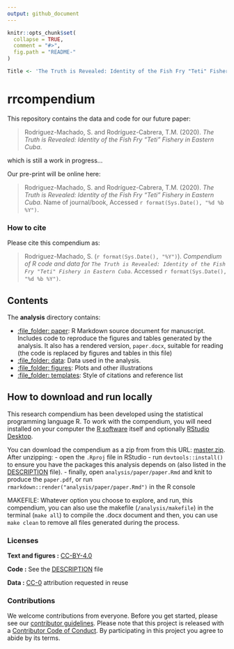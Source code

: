 ```yaml
---
output: github_document
---
```


<!-- README.md is generated from README.Rmd. Please edit that file -->

```r
knitr::opts_chunk$set(
  collapse = TRUE,
  comment = "#>",
  fig.path = "README-"
)

Title <- 'The Truth is Revealed: Identity of the Fish Fry "Teti" Fishery in Eastern Cuba'

```

# rrcompendium

This repository contains the data and code for our future paper:

> Rodriguez-Machado, S. and Rodríguez-Cabrera, T.M. (2020). _The Truth is Revealed: Identity of the Fish Fry "Teti" Fishery in Eastern Cuba_.

which is still a work in progress... 

Our pre-print will be online here:

> Rodriguez-Machado, S. and Rodríguez-Cabrera, T.M. (2020). _The Truth is Revealed: Identity of the Fish Fry "Teti" Fishery in Eastern Cuba_. Name of journal/book, Accessed `r format(Sys.Date(), "%d %b %Y")`. 


### How to cite

Please cite this compendium as:

> Rodriguez-Machado, S. (`r format(Sys.Date(), "%Y")`). _Compendium of R code and data for `The Truth is Revealed: Identity of the Fish Fry "Teti" Fishery in Eastern Cuba`_. Accessed `r format(Sys.Date(), "%d %b %Y")`. 

## Contents

The **analysis** directory contains:

  - [:file\_folder: paper](/analysis/paper): R Markdown source document
    for manuscript. Includes code to reproduce the figures and tables
    generated by the analysis. It also has a rendered version,
    `paper.docx`, suitable for reading (the code is replaced by figures
    and tables in this file)
  - [:file\_folder: data](/analysis/data): Data used in the analysis.
  - [:file\_folder: figures](/analysis/figures): Plots and other
    illustrations
  - [:file\_folder: templates](/analysis/templates): Style of citations and reference list

## How to download and run locally

This research compendium has been developed using the statistical programming
language R. To work with the compendium, you will need
installed on your computer the [R software](https://cloud.r-project.org/)
itself and optionally [RStudio Desktop](https://rstudio.com/products/rstudio/download/).

You can download the compendium as a zip from from this URL:
[master.zip](https://github.com/sheilarm23/rrcompendium/archive/master.zip). After unzipping:
- open the `.Rproj` file in RStudio
- run `devtools::install()` to ensure you have the packages this analysis depends on (also listed in the
[DESCRIPTION](/DESCRIPTION) file).
- finally, open `analysis/paper/paper.Rmd` and knit to produce the `paper.pdf`, or run `rmarkdown::render("analysis/paper/paper.Rmd")` in the R console

MAKEFILE:
Whatever option you choose to explore, and run, this compendium, you can also use the makefile (`/analysis/makefile`) in the terminal (`make all`) to compile the .docx document and then, you can use `make clean` to remove all files generated during the process. 

### Licenses

**Text and figures :**  [CC-BY-4.0](http://creativecommons.org/licenses/by/4.0/)

**Code :** See the [DESCRIPTION](DESCRIPTION) file

**Data :** [CC-0](http://creativecommons.org/publicdomain/zero/1.0/) attribution requested in reuse

### Contributions

We welcome contributions from everyone. Before you get started, please see our [contributor guidelines](CONTRIBUTING.md). Please note that this project is released with a [Contributor Code of Conduct](CONDUCT.md). By participating in this project you agree to abide by its terms.

